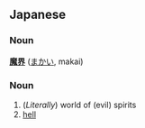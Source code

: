 == Japanese ==                                          
===Noun===
'''[[魔]][[界]]''' ([[まかい]], makai)

===Noun===
# (''Literally'') world of (evil) spirits
# [[hell]]